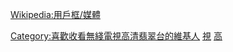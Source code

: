 {{userbox
|id=<span style="color:#00AEEF;">h</span><span style="color:green;">d</span><span style="color:red;">J</span>
|id-c=white
|id-s=15
|info-c=white
|info-fc=black
|info-s=9
|info=這個用戶喜歡收看[[高清翡翠台]]。
}}
<includeonly>[[Category:喜歡收看無綫電視高清翡翠台的維基人]]</includeonly><noinclude>
[[Category:媒體用戶框模板|視]]
</noinclude><noinclude>{{Clear}}
[[Wikipedia:用戶框/媒體]]
[[Category:電視廣播有限公司用戶框|高]]</noinclude>